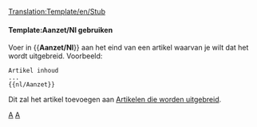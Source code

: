 <noinclude>[[Translation:Template/en/Stub]]</noinclude><noinclude></noinclude>{{en/Ambox| type  = notice
| image = en/StubIcon.png
| text  = <strong>Aanzet</strong><br>Dit artikel is een eerste aanzet. A.u.b., als je kunt, [{{fullurl:{{NAMESPACE}}:{{PAGENAME}}|action=edit}} breidt het uit].
}}<includeonly>{{{1|[[Category:nl/Uit te breiden artikelen]]}}}</includeonly><noinclude>

====Template:Aanzet/Nl gebruiken====
Voer in <nowiki>{{</nowiki>'''Aanzet/Nl'''<nowiki>}}</nowiki> aan het eind van een artikel waarvan je wilt dat het wordt uitgebreid. Voorbeeld:
<pre>
Artikel inhoud
...
{{nl/Aanzet}}
</pre>
Dit zal het artikel toevoegen aan [[:Category:en/Articles to be expanded|Artikelen die worden uitgebreid]].

[[Category:nl/Sjablonen|A]][[Category:nl/Berichtenbox|A]]</noinclude>